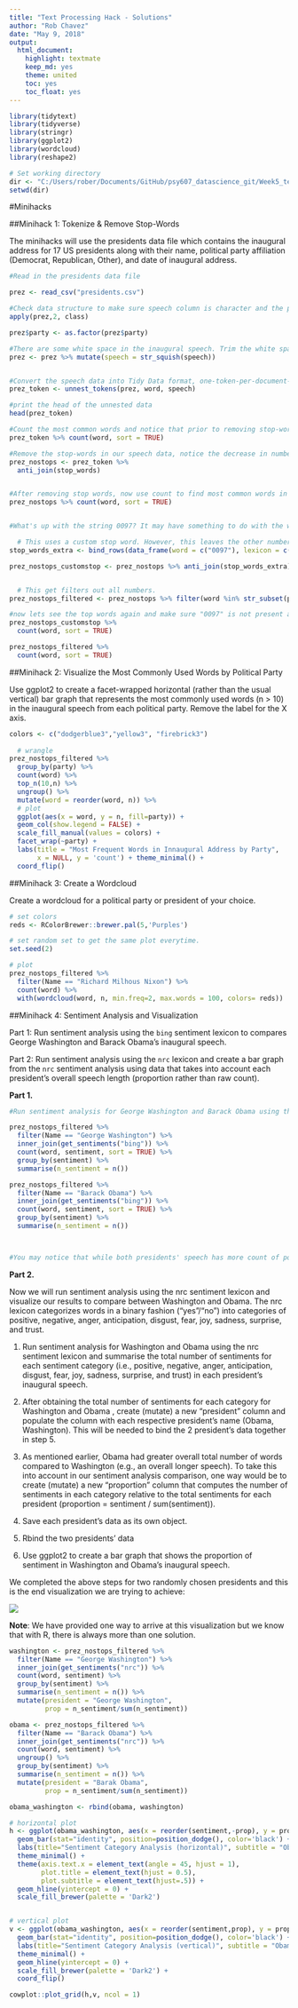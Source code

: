 ```yaml
---
title: "Text Processing Hack - Solutions"
author: "Rob Chavez"
date: "May 9, 2018"
output: 
  html_document: 
    highlight: textmate
    keep_md: yes
    theme: united
    toc: yes
    toc_float: yes
---
```


```r
library(tidytext)
library(tidyverse)
library(stringr)
library(ggplot2)
library(wordcloud)
library(reshape2)

# Set working directory
dir <- "C:/Users/rober/Documents/GitHub/psy607_datascience_git/Week5_text_processing/"
setwd(dir)

```

#Minihacks

##Minihack 1: Tokenize & Remove Stop-Words

The minihacks will use the presidents data file which contains the inaugural address for 17 US presidents along with their name, political party affiliation (Democrat, Republican, Other), and date of inaugural address. 

```r
#Read in the presidents data file 

prez <- read_csv("presidents.csv")

#Check data structure to make sure speech column is character and the party column is factor 
apply(prez,2, class) 

prez$party <- as.factor(prez$party)

#There are some white space in the inaugural speech. Trim the white space in the speech column (use str_squish to trim whitespace inside a string; str_trim only trims start and end of a string)
prez <- prez %>% mutate(speech = str_squish(speech))


#Convert the speech data into Tidy Data format, one-token-per-document-per-row   
prez_token <- unnest_tokens(prez, word, speech)

#print the head of the unnested data
head(prez_token)

#Count the most common words and notice that prior to removing stop-words, the most common words are things like "the", "a", etc... 
prez_token %>% count(word, sort = TRUE)

#Remove the stop-words in our speech data, notice the decrease in number of rows.
prez_nostops <- prez_token %>% 
  anti_join(stop_words)


#After removing stop words, now use count to find most common words in the inaugural data
prez_nostops %>% count(word, sort = TRUE)


#What's up with the string 0097? It may have something to do with the way the speeches were coded (U+0097 in Unicode Character refers to 'END OF GUARDED AREA'). So let's remove "0097" from our analysis by creating a custom stop-word for "0097" and apply this to the data.

  # This uses a custom stop word. However, this leaves the other numbers in there.
stop_words_extra <- bind_rows(data_frame(word = c("0097"), lexicon = c("custom")), stop_words)

prez_nostops_customstop <- prez_nostops %>% anti_join(stop_words_extra)


  # This get filters out all numbers. 
prez_nostops_filtered <- prez_nostops %>% filter(word %in% str_subset(prez_nostops$word, "\\D"))

#now lets see the top words again and make sure "0097" is not present anymore.
prez_nostops_customstop %>%
  count(word, sort = TRUE)

prez_nostops_filtered %>%
  count(word, sort = TRUE)

```

##Minihack 2: Visualize the Most Commonly Used Words by Political Party

Use ggplot2 to create a facet-wrapped horizontal (rather than the usual vertical) bar graph that represents the most commonly used words (n > 10) in the inaugural speech from each political party. Remove the label for the X axis. 
```r
colors <- c("dodgerblue3","yellow3", "firebrick3")
  
  # wrangle
prez_nostops_filtered %>%
  group_by(party) %>% 
  count(word) %>% 
  top_n(10,n) %>%
  ungroup() %>%
  mutate(word = reorder(word, n)) %>%
  # plot
  ggplot(aes(x = word, y = n, fill=party)) + 
  geom_col(show.legend = FALSE) +
  scale_fill_manual(values = colors) +
  facet_wrap(~party) +
  labs(title = "Most Frequent Words in Innaugural Address by Party",
       x = NULL, y = 'count') + theme_minimal() +
  coord_flip()


```

##Minihack 3: Create a Wordcloud

Create a wordcloud for a political party or president of your choice.  

```r
# set colors
reds <- RColorBrewer::brewer.pal(5,'Purples')

# set random set to get the same plot everytime.
set.seed(2) 

# plot
prez_nostops_filtered %>% 
  filter(Name == "Richard Milhous Nixon") %>% 
  count(word) %>%
  with(wordcloud(word, n, min.freq=2, max.words = 100, colors= reds))

```

##Minihack 4: Sentiment Analysis and Visualization

Part 1: Run sentiment analysis using the `bing` sentiment lexicon to compares George Washington and Barack Obama's inaugural speech. 

Part 2: Run sentiment analysis using the `nrc` lexicon and create a bar graph from the `nrc` sentiment analysis using data that takes into account each president's overall speech length (proportion rather than raw count). 

**Part 1.**
```r

#Run sentiment analysis for George Washington and Barack Obama using the bing sentiment lexicon and return the total number of positive and negative sentiments in each president's inaugural speech (some data wrangling will be required such as group_by and summarise). The bing lexicon categorizes words in a binary fashion into positive and negative categories. 

prez_nostops_filtered %>%
  filter(Name == "George Washington") %>% 
  inner_join(get_sentiments("bing")) %>%
  count(word, sentiment, sort = TRUE) %>%
  group_by(sentiment) %>% 
  summarise(n_sentiment = n())

prez_nostops_filtered %>%
  filter(Name == "Barack Obama") %>% 
  inner_join(get_sentiments("bing")) %>%
  count(word, sentiment, sort = TRUE) %>%
  group_by(sentiment) %>% 
  summarise(n_sentiment = n())



#You may notice that while both presidents' speech has more count of positive sentiment words compared to negative sentiment words, Obama had greater overall total number of words compared to Washington (e.g., possibly an overall longer speech). This is something to take into account when conducting text analysis and something we'll do in Part 2.  

```

**Part 2.**

Now we will run sentiment analysis using the nrc sentiment lexicon and visualize our results to compare between Washington and Obama. The nrc lexicon categorizes words in a binary fashion ("yes"/"no") into categories of positive, negative, anger, anticipation, disgust, fear, joy, sadness, surprise, and trust.  

1) Run sentiment analysis for Washington and Obama using the nrc sentiment lexicon and summarise the total number of sentiments for each sentiment category (i.e., positive, negative, anger, anticipation, disgust, fear, joy, sadness, surprise, and trust) in each president's inaugural speech. 

2) After obtaining the total number of sentiments for each category for Washington and Obama , create (mutate) a new "president" column and populate the column with each respective president's name (Obama, Washington). This will be needed to bind the 2 president's data together in step 5. 

3) As mentioned earlier, Obama had greater overall total number of words compared to Washington (e.g., an overall longer speech). To take this into account in our sentiment analysis comparison, one way would be to create (mutate) a new "proportion" column that computes the number of sentiments in each category relative to the total sentiments for each president (proportion = sentiment / sum(sentiment)).  

4) Save each president's data as its own object.

5) Rbind the two presidents' data

6) Use ggplot2 to create a bar graph that shows the proportion of sentiment in Washington and Obama's inaugural speech. 

We completed the above steps for two randomly chosen presidents and this is the end visualization we are trying to achieve: 

![](hack4.png)

**Note**: We have provided one way to arrive at this visualization but we know that with R, there is always more than one solution. 

```r

washington <- prez_nostops_filtered %>%
  filter(Name == "George Washington") %>% 
  inner_join(get_sentiments("nrc")) %>%
  count(word, sentiment) %>%
  group_by(sentiment) %>% 
  summarise(n_sentiment = n()) %>% 
  mutate(president = "George Washington", 
         prop = n_sentiment/sum(n_sentiment))

obama <- prez_nostops_filtered %>%
  filter(Name == "Barack Obama") %>% 
  inner_join(get_sentiments("nrc")) %>%
  count(word, sentiment) %>%
  ungroup() %>% 
  group_by(sentiment) %>% 
  summarise(n_sentiment = n()) %>% 
  mutate(president = "Barak Obama", 
         prop = n_sentiment/sum(n_sentiment))

obama_washington <- rbind(obama, washington) 

# horizontal plot
h <- ggplot(obama_washington, aes(x = reorder(sentiment,-prop), y = prop, fill = president)) +
  geom_bar(stat="identity", position=position_dodge(), color='black') +
  labs(title="Sentiment Category Analysis (horizontal)", subtitle = "Obama vs. Washington", x = NULL ,y = 'proportion') +
  theme_minimal() +
  theme(axis.text.x = element_text(angle = 45, hjust = 1), 
        plot.title = element_text(hjust = 0.5), 
        plot.subtitle = element_text(hjust=.5)) +
  geom_hline(yintercept = 0) +
  scale_fill_brewer(palette = 'Dark2') 


# vertical plot
v <- ggplot(obama_washington, aes(x = reorder(sentiment,prop), y = prop, fill = president)) +
  geom_bar(stat="identity", position=position_dodge(), color='black') +
  labs(title="Sentiment Category Analysis (vertical)", subtitle = "Obama vs. Washington", x = NULL, y = 'proportion') +
  theme_minimal() +
  geom_hline(yintercept = 0) +
  scale_fill_brewer(palette = 'Dark2') +
  coord_flip()

cowplot::plot_grid(h,v, ncol = 1)

```